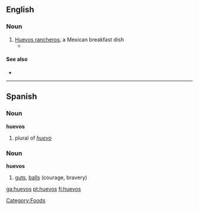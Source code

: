 ==English==

===Noun===
{{en-noun|-}}

# [[huevos rancheros|Huevos rancheros]], a Mexican breakfast dish
#*{{quote-news|2007|January 7|Charles Baxter|Breakfast of Champions|New York Times|url=http://www.nytimes.com/2007/01/07/opinion/07baxter.html
|passage=I dig into my '''huevos'''. }}

====See also====
*{{pedialite|Huevos rancheros}}

[[Category:Foods]]

----

==Spanish==

===Noun===
'''huevos''' {{m|p}}

# plural of ''[[huevo]]''

===Noun===
'''huevos''' {{m|p}}

# {{slang|lang=es}} {{idiomatic|lang=es}} {{vulgar|lang=es}} [[guts]], [[balls]] (courage, bravery)

[[ga:huevos]]
[[pt:huevos]]
[[fi:huevos]]